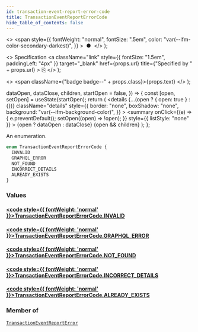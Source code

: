```yaml
---
id: transaction-event-report-error-code
title: TransactionEventReportErrorCode
hide_table_of_contents: false
---
```


  <>
    <span
      style={{
        fontWeight: "normal",
        fontSize: ".5em",
        color: "var(--ifm-color-secondary-darkest)",
      }}
    >
      &nbsp;●&nbsp;
    </span>
  </>
);

  <>
    Specification
    <a
      className="link"
      style={{ fontSize: "1.5em", paddingLeft: "4px" }}
      target="\_blank"
      href={props.url}
      title={"Specified by " + props.url}
    >
      ⎘
    </a>
  </>
);

  <>
    <span className={"badge badge--" + props.class}>{props.text}</span>
  </>
);


  dataOpen,
  dataClose,
  children,
  startOpen = false,
}) => {
  const [open, setOpen] = useState(startOpen);
  return (
    <details
      {...(open ? { open: true } : {})}
      className="details"
      style={{
        border: "none",
        boxShadow: "none",
        background: "var(--ifm-background-color)",
      }}
    >
      <summary
        onClick={(e) => {
          e.preventDefault();
          setOpen((open) => !open);
        }}
        style={{ listStyle: "none" }}
      >
        {open ? dataOpen : dataClose}
      </summary>
      {open && children}
    </details>
  );
};

An enumeration.

```graphql
enum TransactionEventReportErrorCode {
  INVALID
  GRAPHQL_ERROR
  NOT_FOUND
  INCORRECT_DETAILS
  ALREADY_EXISTS
}
```

### Values

#### [<code style={{ fontWeight: 'normal' }}>TransactionEventReportErrorCode.<b>INVALID</b></code>](#)

>

#### [<code style={{ fontWeight: 'normal' }}>TransactionEventReportErrorCode.<b>GRAPHQL_ERROR</b></code>](#)

>

#### [<code style={{ fontWeight: 'normal' }}>TransactionEventReportErrorCode.<b>NOT_FOUND</b></code>](#)

>

#### [<code style={{ fontWeight: 'normal' }}>TransactionEventReportErrorCode.<b>INCORRECT_DETAILS</b></code>](#)

>

#### [<code style={{ fontWeight: 'normal' }}>TransactionEventReportErrorCode.<b>ALREADY_EXISTS</b></code>](#)

>

### Member of

[`TransactionEventReportError`](../../../api-reference/payments/objects/transaction-event-report-error) <Badge class="secondary" text="object"/>
